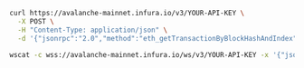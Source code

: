 
<Tabs>
  <TabItem value="cURL">

```bash
curl https://avalanche-mainnet.infura.io/v3/YOUR-API-KEY \
  -X POST \
  -H "Content-Type: application/json" \
  -d '{"jsonrpc":"2.0","method":"eth_getTransactionByBlockHashAndIndex","params": ["0xb3b20624f8f0f86eb50dd04688409e5cea4bd02d700bf6e79e9384d47d6a5a35","0x0"],"id":1}'
```

  </TabItem>
  <TabItem value="WSS">

```bash
wscat -c wss://avalanche-mainnet.infura.io/ws/v3/YOUR-API-KEY -x '{"jsonrpc":"2.0","method":"eth_getTransactionByBlockHashAndIndex","params": ["0xb3b20624f8f0f86eb50dd04688409e5cea4bd02d700bf6e79e9384d47d6a5a35","0x0"],"id":1}'
```

  </TabItem>
</Tabs>
